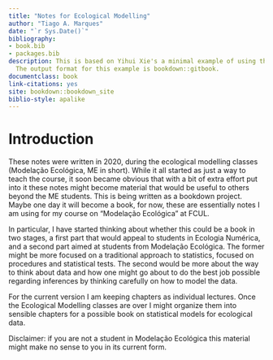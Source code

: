 --- 
title: "Notes for Ecological Modelling"
author: "Tiago A. Marques"
date: "`r Sys.Date()`"
bibliography:
- book.bib
- packages.bib
description: This is based on Yihui Xie's a minimal example of using the bookdown package to write a book.
  The output format for this example is bookdown::gitbook.
documentclass: book
link-citations: yes
site: bookdown::bookdown_site
biblio-style: apalike
---

# Introduction

These notes were written in 2020, during the ecological modelling classes (Modelação Ecológica, ME in short). While it all started as just a way to teach the course, it soon became obvious that with a bit of extra effort put into it these notes might become material that would be useful to others beyond the ME students. This is being written as a bookdown project. Maybe one day it will become a book, for now, these are essentially notes I am using for my course on "Modelação Ecológica" at FCUL.

In particular, I have started thinking about whether this could be a book in two stages, a first part that would appeal to students in Ecologia Numérica, and a second part aimed at students from Modelação Ecológica. The former might be more focused on a traditional approach to statistics, focused on procedures and statistical tests. The second would be more about the way to think about data and how one might go about to do the best job possible regarding inferences by thinking carefully on how to model the data.

For the current version I am keeping chapters as individual lectures. Once the Ecological Modelling classes are over I might organize them into sensible chapters for a possible book on statistical models for ecological data.

Disclaimer: if you are not a student in Modelação Ecológica this material might make no sense to you in its current form.